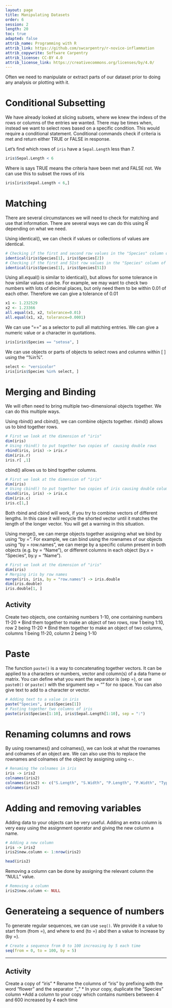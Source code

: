 ```yaml
---
layout: page
title: Manipulating Datasets
order: 6
session: 2
length: 20
toc: true
adapted: false
attrib_name: Programming with R
attrib_link: https://github.com/swcarpentry/r-novice-inflammation
attrib_copywrite: Software Carpentry
attrib_license: CC-BY 4.0
attrib_license_link: https://creativecommons.org/licenses/by/4.0/
---
```


Often we need to manipulate or extract parts of our dataset prior to doing any analysis or plotting with it.



# Conditional Subsetting

We have already looked at slicing subsets, where we knew the indexs of the rows or columns of the entries we wanted. 
There may be times when, instead we want to select rows based on a specific condition. This would require a conditional 
statement. Conditional commands check if criteria is met and return either TRUE or FALSE in response.

Let's find which rows of ```iris``` have a ```Sepal.Length``` less than 7.

```r
iris$Sepal.Length < 6
```

Where is says TRUE means the criteria have been met and FALSE not. We can use this to subset the rows of iris

```r
iris[iris$Sepal.Length < 6,]

```

# Matching

There are several circumstances we will need to check for matching and use that information. There are several ways 
we can do this using R depending on what we need.

Using identical(), we can check if values or collections of values are identical.

```r
# Checking if the first and second row values in the "Species" column of iris are identical
identical(iris$Species[1], iris$Species[2])
# Checking if the first and 51st row values in the "Species" column of iris are identical
identical(iris$Species[1], iris$Species[51])
```

Using all.equal() is similar to identical(), but allows for some tolerance in how similar values can be. For example, we may want to check two numbers with lots of decimal places, but only need them to be within 0.01 of each other. Therefore we can give a tolerance of 0.01

``` r
x1 <- 1.232529
x2 <- 1.23366
all.equal(x1, x2, tolerance=0.01)
all.equal(x1, x2, tolerance=0.0001)
```

We can use "==" as a selector to pull all matching entries. We can give a numeric value or a character in quotations.

```r
iris[iris$Species == "setosa", ]
```

We can use objects or parts of objects to select rows and columns within [ ] using the "%in%".   

```r
select <- "versicolor"
iris[iris$Species %in% select, ]
```



# Merging and Binding 

We will often need to bring multiple two-dimensional objects together. We can do this multiple ways. 

Using rbind() and cbind(), we can combine objects together. rbind() allows us to bind together rows.

```r
# First we look at the dimension of "iris"
dim(iris)
# Using rbind() to put together two copies of  causing double rows
rbind(iris, iris) -> iris.r
dim(iris.r)
iris.r[ ,1]
```

cbind() allows us to bind together columns.

```r
# First we look at the dimension of "iris"
dim(iris)
# Using cbind() to put together two copies of iris causing double columns
cbind(iris, iris) -> iris.c
dim(iris.c)
iris.c[1,]
```

Both rbind and cbind will work, if you try to combine vectors of different lengths. In this case it will recycle the shorted vector
until it matches the length of the longer vector. You will get a warning in this situation. 

Using merge(), we can merge objects together assigning what we bind by using "by =". For example, we can bind using the rownames of our objects using "by = row.names", we can merge by a specific column present in both objects (e.g. by = "Name"), or different columns in each object (by.x = "Species", by.y = "Name").

``` r
# First we look at the dimension of "iris"
dim(iris)
# Merging iris by row names
merge(iris, iris, by = "row.names") -> iris.double
dim(iris.double)
iris.double[1, ]
```

## Activity 

Create two objects, one containing numbers 1-10, one containing numbers 11-20
    * Bind them together to make an object of two rows, row 1 being 1:10, row 2 being 11-20
    * Bind them together to make an object of two columns, columns 1 being 11-20, column 2 being 1-10


# Paste

The function ```paste()``` is a way to concatenating together vectors. It can be applied to a characters or numbers, 
vector and column(s) of a data frame or matrix. You can define what you want the separator is (sep =), or use 
```paste0()``` or ```paste()``` with the srgument sep = "" for no space. You can also give text to add to a 
character or vector.

``` r
# Adding text to a value in iris
paste("Species", iris$Species[1])
# Pasting together two columns of iris
paste(iris$Species[1:10], iris$Sepal.Length[1:10], sep = ":")
```


# Renaming columns and rows 

By using rownames() and colnames(), we can look at what the rownames and colnames of an object are. We can also use this 
to replace the rownames and colnames of the object by assigning using ```<-```.

``` r
# Renaming the colnames in iris
iris -> iris2
colnames(iris2)
colnames(iris2) <- c("S.Length", "S.Width", "P.Length", "P.Width", "Type")
colnames(iris2)
```


# Adding and removing variables

Adding data to your objects can be very useful. Adding an extra column is very easy using the assignment operator
and giving the new column a name.

``` r
# Adding a new column
iris -> iris2
iris2$new.column <- 1:nrow(iris2)

head(iris2)
```

Removing a column can be done by assigning the relevant column the "NULL" value.

``` r
# Removing a column
iris2$new.column <- NULL
```


# Generateing a sequence of numbers

To generate regular sequences, we can use ```seq()```. We provide it a value to start from (from =), and where to 
end (to =) abd then a value to increase by (by =).

``` r
# Create a sequence from 0 to 100 increasing by 5 each time
seq(from = 0, to = 100, by = 5)
```

***

## Activity

Create a copy of "iris"
    * Rename the columns of "iris" by prefixing with the word "flower" and the separator "_"
    * In your copy, duplicate the "Species" column
    *Add a column to your copy which contains numbers between 4 and 600 increased by 4 each time


